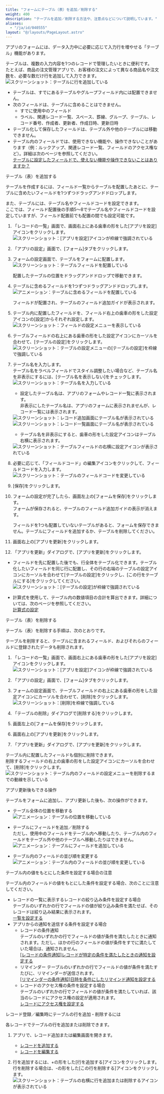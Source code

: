 ```yaml
---
title: "フォームにテーブル（表）を追加／削除する"
weight: 400
description: "テーブルを追加／削除する方法や、注意点などについて説明しています。"
aliases:
  - "/ja/id/040555"
layout: "@/layouts/PageLayout.astro"
---
```




アプリのフォームには、データ入力中に必要に応じて入力行を増やせる「テーブル」機能があります。

テーブルは、複数の入力内容を1つのレコードで管理したいときに便利です。  
たとえば、商品の注文管理アプリで、お客様の注文によって異なる商品名や注文数を、必要な数だけ行を追加して入力できます。  
<Img src="/k/kintone/img-ja/table_img01.png" alt="スクリーンショット：テーブルに行を追加している" />

<Warning>

* テーブルは、すでにあるテーブルやグループフィールド内には配置できません。
* 次のフィールドは、テーブルに含めることはできません。
  * すでに使用中のフィールド
  * ラベル、関連レコード一覧、スペース、罫線、グループ、テーブル、レコード番号、作成者、更新者、作成日時、更新日時
* テーブル化して保存したフィールドは、テーブル外や他のテーブルには移動できません。
* テーブル内のフィールドでは、使用できない機能や、操作できないことがあります（例：ルックアップ、関連レコード一覧、フィールドのアクセス権など）。詳細は次のページを参照してください。  
  [テーブルに設定したフィールドで、使えない機能や操作できないことはありますか？](/k/ja/id/040227.html)

</Warning>

<Heading id="form_table_10">テーブル（表）を追加する</Heading>

テーブルを作成するには、フィールド一覧からテーブルを配置したあとに、テーブルに含めたいフィールドを1つずつドラッグアンドドロップします。

また、テーブルには、テーブル名やフィールドコードを設定できます。  
ここでは、フィールド配置後の手順5～8でテーブル名やフィールドコードを設定していますが、フィールド配置前でも配置の間でも設定可能です。

1. 「レコードの一覧」画面で、画面右上にある歯車の形をした[アプリを設定]アイコンをクリックします。  
   <Img src="/k/kintone/img/settings_new_icon.png" alt="スクリーンショット：[アプリを設定]アイコンが枠線で強調されている" />

1. 「アプリの設定」画面で、[フォーム]タブをクリックします。

1. フォームの設定画面で、テーブルをフォームに配置します。  
   <Img src="/k/kintone/img-ja/table_img02.png" alt="スクリーンショット：テーブルフィールドを配置している" />

   <Note>

   配置したテーブルの位置をドラッグアンドドロップで移動できます。

   </Note>

1. テーブルに含めるフィールドを1つずつドラッグアンドドロップします。  
   <Img src="/k/kintone/img-ja/table_img03.gif" alt="アニメーション：テーブルに含めるフィールドを配置している" />

   フィールドが配置され、テーブルのフィールド追加ガイドが表示されます。

1. テーブル内に配置したフィールドを、フィールド右上の歯車の形をした設定アイコンの[設定]からそれぞれ設定します。  
   <Img src="/k/kintone/img-ja/table_img12.png" alt="スクリーンショット：フィールドの設定メニューを表示している" />

1. テーブルフィールドの右上にある歯車の形をした設定アイコンにカーソルを合わせて、[テーブルの設定]をクリックします。  
   <Img src="/k/kintone/img-ja/table_img04.png" alt="スクリーンショット：テーブルの設定メニューの[テーブルの設定]を枠線で強調している" />

1. テーブル名を入力します。  
   テーブル名をラベルフィールドでスタイル調整したい場合など、テーブル名を非表示にするには、[テーブル名を表示しない]をチェックします。  
   <Img src="/k/kintone/img-ja/table_img05.png" alt="スクリーンショット：テーブル名を入力している" />

   <Note>

   * 設定したテーブル名は、アプリのフォームやレコード一覧に表示されます。  
     非表示にしたテーブル名は、アプリのフォームに表示されませんが、レコード一覧には表示されます。  
    <Img src="/k/kintone/img-ja/table_img0601.png" alt="スクリーンショット：レコード追加画面にテーブル名が表示されている" />
    <Img src="/k/kintone/img-ja/table_img0602.png" alt="スクリーンショット：レコード一覧画面にテーブル名が表示されている" />

   * テーブル名を非表示にすると、歯車の形をした設定アイコンはテーブル右横に表示されます。
    <Img src="/k/kintone/img-ja/table_img0603.png" alt="スクリーンショット：テーブルフィールドの右横に設定アイコンが表示されている" />

   </Note>

1. 必要に応じて、「フィールドコード」の編集アイコンをクリックして、フィールドコードを入力します。  
   <Img src="/k/kintone/img-ja/table_img07.png" alt="スクリーンショット：テーブルのフィールドコードを変更している" />

1. [保存]をクリックします。

1. フォームの設定が完了したら、画面左上の[フォームを保存]をクリックします。  
   フォームが保存されると、テーブルのフィールド追加ガイドの表示が消えます。

   <Note>

   フィールドを1つも配置していないテーブルがあると、フォームを保存できません。テーブルにフィールドを追加するか、テーブルを削除してください。

   </Note>

1. 画面右上の[アプリを更新]をクリックします。

1. 「アプリを更新」ダイアログで、[アプリを更新]をクリックします。

<Note>

* フィールドを先に配置した後でも、行全体をテーブル化できます。テーブル化したいフィールドを同じ行に配置し、その行の右端のテーブルの設定アイコンにカーソルを合わせて[テーブルの設定]をクリックし、[この行をテーブルにする]をクリックしてください。
  <Img src="/k/kintone/img-ja/table_img11.png" alt="スクリーンショット：[テーブルの設定]が枠線で強調されている" />

* 計算式を使用して、テーブル内の数値項目の合計を算出できます。詳細については、次のページを参照してください。  
  [計算式の設定](/k/ja/id/040495.html)

</Note>

<Heading id="form_table_20">テーブル（表）を削除する</Heading>

テーブル（表）を削除する手順は、次のとおりです。

<Warning>

テーブルを削除すると、テーブルに含まれるフィールド、およびそれらのフィールドに登録されたデータも削除されます。

</Warning>

1. 「レコードの一覧」画面で、画面右上にある歯車の形をした[アプリを設定]アイコンをクリックします。  
   <Img src="/k/kintone/img/settings_new_icon.png" alt="スクリーンショット：[アプリを設定]アイコンが枠線で強調されている" />

1. 「アプリの設定」画面で、[フォーム]タブをクリックします。

1. フォームの設定画面で、テーブルフィールドの右上にある歯車の形をした設定アイコンにカーソルを合わせて、[削除]をクリックします。  
   <Img src="/k/kintone/img-ja/table_img13.png" alt="スクリーンショット：[削除]を枠線で強調している" />

1. 「テーブルの削除」ダイアログで[削除する]をクリックします。

1. 画面左上の[フォームを保存]をクリックします。

1. 画面右上の[アプリを更新]をクリックします。

1. 「アプリを更新」ダイアログで、[アプリを更新]をクリックします。

<Note>

テーブル内に配置したフィールドも個別に削除できます。  
削除するフィールドの右上の歯車の形をした設定アイコンにカーソルを合わせて、[削除]をクリックします。  
<Img src="/k/kintone/img-ja/table_img14.png" alt="スクリーンショット：テーブル内のフィールドの設定メニューを削除するまでの動線を示している" />

</Note>

<Heading id="form_table_30">アプリ更新後もできる操作</Heading>

テーブルをフォームに追加し、アプリ更新した後も、次の操作ができます。

* テーブル全体の位置を移動する  
  <Img src="/k/kintone/img-ja/table_img08.gif" alt="アニメーション：テーブルの位置を移動している" />
* テーブルにフィールドを追加／削除する  
  ただし、使用中のフィールドをテーブル内へ移動したり、テーブル内のフィールドをテーブル外や他のテーブルへ移動したりはできません。  
  <Img src="/k/kintone/img-ja/table_img09.gif" alt="アニメーション：テーブルにフィールドを追加している" />

* テーブル内のフィールドの並び順を変更する  
  <Img src="/k/kintone/img-ja/table_img10.gif" alt="アニメーション：テーブル内のフィールドの並び順を変更している" />

<Heading id="form_table_40">テーブル内の値をもとにした条件を設定する場合の注意</Heading>

テーブル内のフィールドの値をもとにした条件を設定する場合、次のことに注意してください。

* レコードの一覧に表示するレコードの絞り込み条件を設定する場合  
  テーブルのいずれかの行でフィールドの値が絞り込み条件を満たせば、そのレコードは絞り込み結果に表示されます。  
  [一覧を設定する](/k/ja/id/040612.html)
* アプリからの通知を送信する条件を設定する場合
  * レコードの条件通知  
    テーブルのいずれかの行でフィールドの値が条件を満たしたときに通知されます。ただし、ほかの行のフィールドの値が条件をすでに満たしていた場合は、通知されません。  
  [[レコードの条件通知]レコードが特定の条件を満たしたときの通知を設定する](/k/ja/id/040563.html)
  * リマインダー
    テーブルのいずれかの行でフィールドの値が条件を満たすたびに、リマインダーが送信されます。  
    [[リマインダーの条件通知]日時を条件にしたリマインド通知を設定する](/k/ja/id/040564.html)
  * レコードのアクセス権の条件を設定する場合  
    テーブルのいずれかの行でフィールドの値が条件を満たしていれば、該当のレコードにアクセス権の設定が適用されます。  
    [レコードにアクセス権を設定する](/k/ja/id/040595.html)

<Heading id="form_table_50">レコード登録／編集時にテーブルの行を追加・削除するには</Heading>

各レコードでテーブルの行を追加または削除できます。

1. アプリで、レコード追加または編集画面を開きます。

   * [レコードを追加する](/k/ja/id/040715.html)
   * [レコードを編集する](/k/ja/id/040719.html)

1. 行を追加するには、+の形をした[行を追加する]アイコンをクリックします。  
   行を削除する場合は、-の形をした[この行を削除する]アイコンをクリックします。  
   <Img src="/k/kintone/img-ja/table15.png" alt="スクリーンショット：テーブルの右横に行を追加または削除するアイコンが表示されている" />
